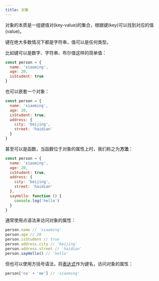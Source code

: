 ```yaml
---
title: 对象
---
```


对象的本质是一组键值对(key-value)的集合，根据键(key)可以找到对应的值(value)。

键在绝大多数情况下都是字符串，值可以是任何类型。

比如键可以是数字、字符串、布尔值这样的简单值：

```js
const person = {
  name: 'xiaoming',
  age: 20,
  isStudent: true
}
```

也可以嵌套一个对象：

```js
const person = {
  name: 'xiaoming',
  age: 20,
  isStudent: true,
  address: {
    city: 'beijing',
    street: 'haidian'
  }
}
```

甚至可以是函数，当函数位于对象的属性上时，我们称之为**方法**：

```js
const person = {
  name: 'xiaoming',
  age: 20,
  isStudent: true,
  address: {
    city: 'beijing',
    street: 'haidian'
  },
  sayHello: function () {
    console.log('hello')
  }
}
```

通常使用点语法来访问对象的属性：

```js
person.name // 'xiaoming'
person.age // 20
person.isStudent // true
person.address.city // 'beijing'
person.address.street // 'haidian'
person.sayHello() // 'hello'
```

但也可以使用方括号语法，将[表达式](/javascript/0001-表达式)作为键名，访问对象的属性：

```js
person['na' + 'me'] // 'xiaoming'
```
